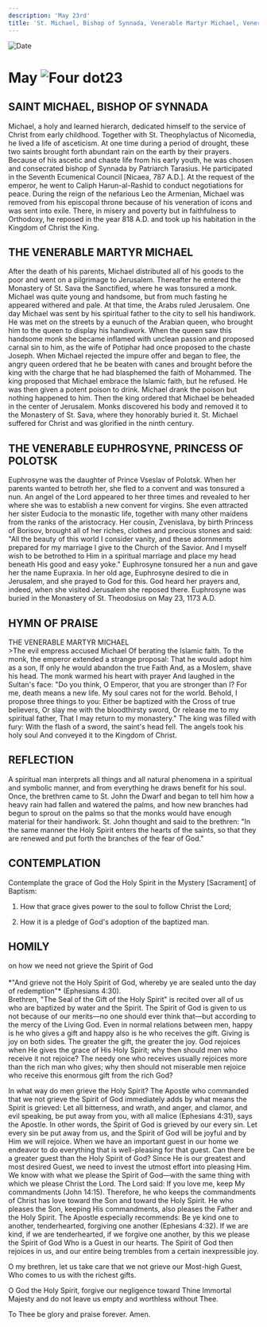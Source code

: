 ```yaml
---
description: 'May 23rd'
title: 'St. Michael, Bishop of Synnada, Venerable Martyr Michael, Venerable Euphrosyne, Prince of Polotsk'
---
```


<CustomPaginator />
<RunningHead />

<Image src="/title-imprint.png" height={68} width={50} alt="Date" className="title-imprint"/>

# <div id="date">May <Image className="four-dot" src="/four-dot.png" height={15} width={15} alt="Four dot" />23</div>

## SAINT MICHAEL, BISHOP OF SYNNADA

Michael, a holy and learned hierarch, dedicated himself to the service of Christ from early childhood. Together with St. Theophylactus of Nicomedia, he lived a life of asceticism. At one time during a period of drought, these two saints brought forth abundant rain on the earth by their prayers. Because of his ascetic and chaste life from his early youth, he was chosen and consecrated bishop of Synnada by Patriarch Tarasius. He participated in the Seventh Ecumenical Council [Nicaea, 787 A.D.]. At the request of the emperor, he went to Caliph Harun-al-Rashid to conduct negotiations for peace. During the reign of the nefarious Leo the Armenian, Michael was removed from his episcopal throne because of his veneration of icons and was sent into exile. There, in misery and poverty but in faithfulness to Orthodoxy, he reposed in the year 818 A.D. and took up his habitation in the Kingdom of Christ the King.

## THE VENERABLE MARTYR MICHAEL

After the death of his parents, Michael distributed all of his goods to the poor and went on a pilgrimage to Jerusalem. Thereafter he entered the Monastery of St. Sava the Sanctified, where he was tonsured a monk. Michael was quite young and handsome, but from much fasting he appeared withered and pale. At that time, the Arabs ruled Jerusalem. One day Michael was sent by his spiritual father to the city to sell his handiwork. He was met on the streets by a eunuch of the Arabian queen, who brought him to the queen to display his handiwork. When the queen saw this handsome monk she became inflamed with unclean passion and proposed carnal sin to him, as the wife of Potiphar had once proposed to the chaste Joseph. When Michael rejected the impure offer and began to flee, the angry queen ordered that he be beaten with canes and brought before the king with the charge that he had blasphemed the faith of Mohammed. The king proposed that Michael embrace the Islamic faith, but he refused. He was then given a potent poison to drink. Michael drank the poison but nothing happened to him. Then the king ordered that Michael be beheaded in the center of Jerusalem. Monks discovered his body and removed it to the Monastery of St. Sava, where they honorably buried it. St. Michael suffered for Christ and was glorified in the ninth century.

## THE VENERABLE EUPHROSYNE, PRINCESS OF POLOTSK

Euphrosyne was the daughter of Prince Vseslav of Polotsk. When her parents wanted to betroth her, she fled to a convent and was tonsured a nun. An angel of the Lord appeared to her three times and revealed to her where she was to establish a new convent for virgins. She even attracted her sister Eudocia to the monastic life, together with many other maidens from the ranks of the aristocracy. Her cousin, Zvenislava, by birth Princess of Borisov, brought all of her riches, clothes and precious stones and said: "All the beauty of this world I consider vanity, and these adornments prepared for my marriage I give to the Church of the Savior. And I myself wish to be betrothed to Him in a spiritual marriage and place my head beneath His good and easy yoke." Euphrosyne tonsured her a nun and gave her the name Eupraxia. In her old age, Euphrosyne desired to die in Jerusalem, and she prayed to God for this. God heard her prayers and, indeed, when she visited Jerusalem she reposed there. Euphrosyne was buried in the Monastery of St. Theodosius on May 23, 1173 A.D.


## HYMN OF PRAISE
<div style={{textAlign:'center', color:'crimson', fontWeight:'bold'}}>
THE VENERABLE MARTYR MICHAEL
</div>
>The evil empress accused Michael  
Of berating the Islamic faith.  
To the monk, the emperor extended a strange proposal:  
That he would adopt him as a son,  
If only he would abandon the true Faith  
And, as a Moslem, shave his head.  
The monk warmed his heart with prayer  
And laughed in the Sultan's face:  
"Do you think, O Emperor, that you are stronger than I?  
For me, death means a new life.  
My soul cares not for the world.  
Behold, I propose three things to you:  
Either be baptized with the Cross of true believers,  
Or slay me with the bloodthirsty sword,  
Or release me to my spiritual father,  
That I may return to my monastery."  
The king was filled with fury:  
With the flash of a sword, the saint's head fell.  
The angels took his holy soul  
And conveyed it to the Kingdom of Christ.  


## REFLECTION

A spiritual man interprets all things and all natural phenomena in a spiritual and symbolic manner, and from everything he draws benefit for his soul. Once, the brethren came to St. John the Dwarf and began to tell him how a heavy rain had fallen and watered the palms, and how new branches had begun to sprout on the palms so that the monks would have enough material for their handiwork. St. John thought and said to the brethren: "In the same manner the Holy Spirit enters the hearts of the saints, so that they are renewed and put forth the branches of the fear of God."


## CONTEMPLATION

Contemplate the grace of God the Holy Spirit in the Mystery [Sacrament] of Baptism:

1. How that grace gives power to the soul to follow Christ the Lord;

2. How it is a pledge of God's adoption of the baptized man.


## HOMILY
<div style={{textAlign:'center', color:'crimson', fontWeight:'bold'}}>
on how we need not grieve the Spirit of God
</div><br />
<div style={{textAlign:'right'}}>
*"And grieve not the Holy Spirit of God, whereby ye are sealed unto the day of redemption"* (Ephesians 4:30).
</div>
Brethren, "The Seal of the Gift of the Holy Spirit" is recited over all of us who are baptized by water and the Spirit. The Spirit of God is given to us not because of our merits—no one should ever think that—but according to the mercy of the Living God. Even in normal relations between men, happy is he who gives a gift and happy also is he who receives the gift. Giving is joy on both sides. The greater the gift, the greater the joy. God rejoices when He gives the grace of His Holy Spirit; why then should men who receive it not rejoice? The needy one who receives usually rejoices more than the rich man who gives; why then should not miserable men rejoice who receive this enormous gift from the rich God?

In what way do men grieve the Holy Spirit? The Apostle who commanded that we not grieve the Spirit of God immediately adds by what means the Spirit is grieved: Let all bitterness, and wrath, and anger, and clamor, and evil speaking, be put away from you, with all malice (Ephesians 4:31), says the Apostle. In other words, the Spirit of God is grieved by our every sin. Let every sin be put away from us, and the Spirit of God will be joyful and by Him we will rejoice. When we have an important guest in our home we endeavor to do everything that is well-pleasing for that guest. Can there be a greater guest than the Holy Spirit of God? Since He is our greatest and most desired Guest, we need to invest the utmost effort into pleasing Him. We know with what we please the Spirit of God—with the same thing with which we please Christ the Lord. The Lord said: If you love me, keep My commandments (John 14:15). Therefore, he who keeps the commandments of Christ has love toward the Son and toward the Holy Spirit. He who pleases the Son, keeping His commandments, also pleases the Father and the Holy Spirit. The Apostle especially recommends: Be ye kind one to another, tenderhearted, forgiving one another (Ephesians 4:32). If we are kind, if we are tenderhearted, if we forgive one another, by this we please the Spirit of God Who is a Guest in our hearts. The Spirit of God then rejoices in us, and our entire being trembles from a certain inexpressible joy.

O my brethren, let us take care that we not grieve our Most-high Guest, Who comes to us with the richest gifts.

O God the Holy Spirit, forgive our negligence toward Thine Immortal Majesty and do not leave us empty and worthless without Thee.

To Thee be glory and praise forever. Amen.